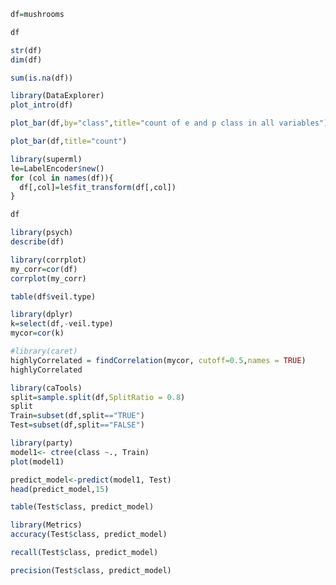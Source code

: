 ```{r}
df=mushrooms
```

```{r}
df
```


```{r}
str(df)
dim(df)
```


```{r}
sum(is.na(df))
```


```{r}
library(DataExplorer)
plot_intro(df)
```


```{r}
plot_bar(df,by="class",title="count of e and p class in all variables")
```


```{r}
plot_bar(df,title="count")
```


```{r}
library(superml)
le=LabelEncoder$new()
for (col in names(df)){
  df[,col]=le$fit_transform(df[,col])
}
```


```{r}
df
```
```{r}
library(psych)
describe(df)
```



```{r}
library(corrplot)
my_corr=cor(df)
corrplot(my_corr)
```

```{r}

table(df$veil.type)
```

```{r}
library(dplyr)
k=select(df,-veil.type)
mycor=cor(k)
```

```{r}
#library(caret)
highlyCorrelated = findCorrelation(mycor, cutoff=0.5,names = TRUE)
highlyCorrelated
```
```{r}
library(caTools)
split=sample.split(df,SplitRatio = 0.8)
split
Train=subset(df,split=="TRUE")
Test=subset(df,split=="FALSE")
```


```{r}
library(party)
model1<- ctree(class ~., Train)
plot(model1)
```
```{r}
predict_model<-predict(model1, Test)
head(predict_model,15)
```


```{r}
table(Test$class, predict_model)
```


```{r}
library(Metrics)
accuracy(Test$class, predict_model)
```
```{r}
recall(Test$class, predict_model)
```


```{r}
precision(Test$class, predict_model)
```



